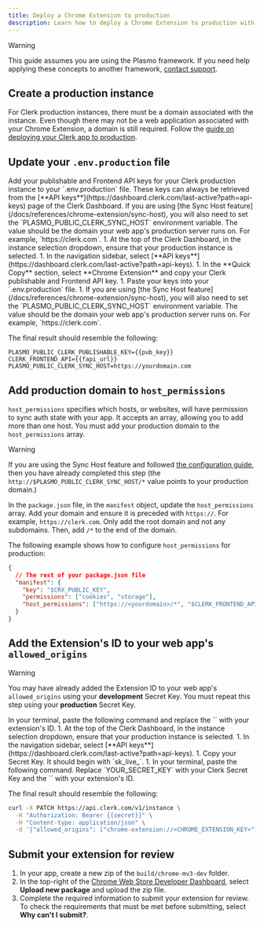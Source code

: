 ```yaml
---
title: Deploy a Chrome Extension to production
description: Learn how to deploy a Chrome Extension to production with Clerk.
---
```


> [!WARNING]
> This guide assumes you are using the Plasmo framework. If you need help applying these concepts to another framework, [contact support](https://clerk.com/contact/support).

## Create a production instance

For Clerk production instances, there must be a domain associated with the instance. Even though there may not be a web application associated with your Chrome Extension, a domain is still required. Follow the [guide on deploying your Clerk app to production](/docs/deployments/overview).

## Update your `.env.production` file

<SignedIn>
  Add your publishable and Frontend API keys for your Clerk production instance to your `.env.production` file. These keys can always be retrieved from the [**API keys**](https://dashboard.clerk.com/last-active?path=api-keys) page of the Clerk Dashboard. If you are using [the Sync Host feature](/docs/references/chrome-extension/sync-host), you will also need to set the `PLASMO_PUBLIC_CLERK_SYNC_HOST` environment variable. The value should be the domain your web app's production server runs on. For example, `https://clerk.com`.
</SignedIn>

<SignedOut>
  1. At the top of the Clerk Dashboard, in the instance selection dropdown, ensure that your production instance is selected.
  1. In the navigation sidebar, select [**API keys**](https://dashboard.clerk.com/last-active?path=api-keys).
  1. In the **Quick Copy** section, select **Chrome Extension** and copy your Clerk publishable and Frontend API key.
  1. Paste your keys into your `.env.production` file.
  1. If you are using [the Sync Host feature](/docs/references/chrome-extension/sync-host), you will also need to set the `PLASMO_PUBLIC_CLERK_SYNC_HOST` environment variable. The value should be the domain your web app's production server runs on. For example, `https://clerk.com`.

  The final result should resemble the following:
</SignedOut>

```env {{ filename: '.env.production' }}
PLASMO_PUBLIC_CLERK_PUBLISHABLE_KEY={{pub_key}}
CLERK_FRONTEND_API={{fapi_url}}
PLASMO_PUBLIC_CLERK_SYNC_HOST=https://yourdomain.com
```

## Add production domain to `host_permissions`

`host_permissions` specifies which hosts, or websites, will have permission to sync auth state with your app. It accepts an array, allowing you to add more than one host. You must add your production domain to the `host_permissions` array.

> [!WARNING]
> If you are using the Sync Host feature and followed [the configuration guide](/docs/references/chrome-extension/sync-host), then you have already completed this step (the `http://$PLASMO_PUBLIC_CLERK_SYNC_HOST/*` value points to your production domain.)

In the `package.json` file, in the `manifest` object, update the `host_permissions` array. Add your domain and ensure it is preceded with `https://`. For example, `https://clerk.com`. Only add the root domain and not any subdomains. Then, add `/*` to the end of the domain.

The following example shows how to configure `host_permissions` for production:

```json {{ filename: 'package.json', mark: [6] }}
{
  // The rest of your package.json file
  "manifest": {
    "key": "$CRX_PUBLIC_KEY",
    "permissions": ["cookies", "storage"],
    "host_permissions": ["https://<yourdomain>/*", "$CLERK_FRONTEND_API/*"]
  }
}
```

## Add the Extension's ID to your web app's `allowed_origins`

> [!WARNING]
> You may have already added the Extension ID to your web app's `allowed_origins` using your **development** Secret Key. You must repeat this step using your **production** Secret Key.

<SignedIn>
  In your terminal, paste the following command and replace the `<CHROME_EXTENSION_KEY>` with your extension's ID.
</SignedIn>

<SignedOut>
  1. At the top of the Clerk Dashboard, in the instance selection dropdown, ensure that your production instance is selected.
  1. In the navigation sidebar, select [**API keys**](https://dashboard.clerk.com/last-active?path=api-keys).
  1. Copy your Secret Key. It should begin with `sk_live_`.
  1. In your terminal, paste the following command. Replace `YOUR_SECRET_KEY` with your Clerk Secret Key and the `<CHROME_EXTENSION_KEY>` with your extension's ID.

  The final result should resemble the following:
</SignedOut>

```bash {{ filename: 'terminal' }}
curl -X PATCH https://api.clerk.com/v1/instance \
  -H "Authorization: Bearer {{secret}}" \
  -H "Content-type: application/json" \
  -d '{"allowed_origins": ["chrome-extension://<CHROME_EXTENSION_KEY>"]}'
```

## Submit your extension for review

1. In your app, create a new zip of the `build/chrome-mv3-dev` folder.
1. In the top-right of the [Chrome Web Store Developer Dashboard](https://chrome.google.com/webstore/developer/dashboard), select **Upload new package** and upload the zip file.
1. Complete the required information to submit your extension for review. To check the requirements that must be met before submitting, select **Why can't I submit?**.

